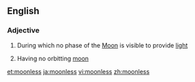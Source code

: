 ==English==

===Adjective===
{{en-adj}}

# {{context|of a night}} During which no phase of the [[Moon]] is visible to provide [[light]]
# {{context|of a planet}} Having no orbitting [[moon]]

[[et:moonless]]
[[ja:moonless]]
[[vi:moonless]]
[[zh:moonless]]